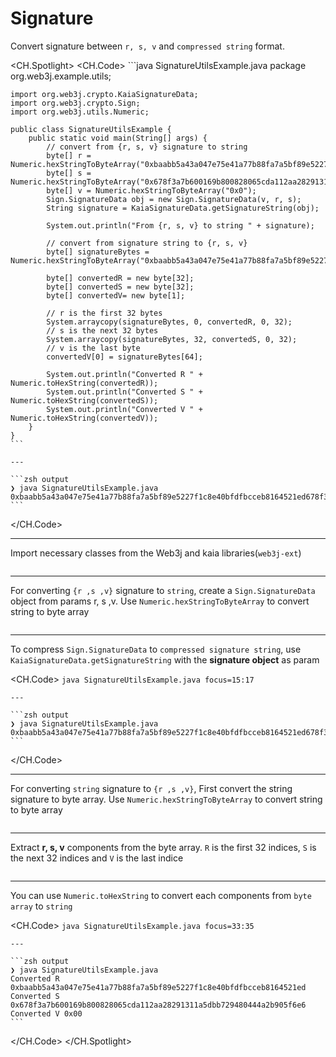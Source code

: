 # Signature

Convert signature between `r, s, v` and `compressed string` format.

<CH.Spotlight>
  <CH.Code>
    ```java SignatureUtilsExample.java
    package org.web3j.example.utils;


    import org.web3j.crypto.KaiaSignatureData;
    import org.web3j.crypto.Sign;
    import org.web3j.utils.Numeric;

    public class SignatureUtilsExample {
        public static void main(String[] args) {
            // convert from {r, s, v} signature to string
            byte[] r = Numeric.hexStringToByteArray("0xbaabb5a43a047e75e41a77b88fa7a5bf89e5227f1c8e40bfdfbcceb8164521ed");
            byte[] s = Numeric.hexStringToByteArray("0x678f3a7b600169b800828065cda112aa28291311a5dbb729480444a2b905f6e6");
            byte[] v = Numeric.hexStringToByteArray("0x0");
            Sign.SignatureData obj = new Sign.SignatureData(v, r, s);
            String signature = KaiaSignatureData.getSignatureString(obj);

            System.out.println("From {r, s, v} to string " + signature);

            // convert from signature string to {r, s, v}
            byte[] signatureBytes = Numeric.hexStringToByteArray("0xbaabb5a43a047e75e41a77b88fa7a5bf89e5227f1c8e40bfdfbcceb8164521ed678f3a7b600169b800828065cda112aa28291311a5dbb729480444a2b905f6e600");

            byte[] convertedR = new byte[32];
            byte[] convertedS = new byte[32];
            byte[] convertedV= new byte[1];

            // r is the first 32 bytes
            System.arraycopy(signatureBytes, 0, convertedR, 0, 32);
            // s is the next 32 bytes
            System.arraycopy(signatureBytes, 32, convertedS, 0, 32);
            // v is the last byte
            convertedV[0] = signatureBytes[64];

            System.out.println("Converted R " + Numeric.toHexString(convertedR));
            System.out.println("Converted S " + Numeric.toHexString(convertedS));
            System.out.println("Converted V " + Numeric.toHexString(convertedV));
        }
    }
    ```

    ---

    ```zsh output
    ❯ java SignatureUtilsExample.java
    0xbaabb5a43a047e75e41a77b88fa7a5bf89e5227f1c8e40bfdfbcceb8164521ed678f3a7b600169b800828065cda112aa28291311a5dbb729480444a2b905f6e600
    ```
  </CH.Code>

  ---

  Import necessary classes from the Web3j and kaia libraries(`web3j-ext`)

  ```java SignatureUtilsExample.java focus=1:6
  ```

  ---

  For converting `{r ,s ,v}` signature to `string`, create a `Sign.SignatureData` object from params r, s ,v. Use `Numeric.hexStringToByteArray` to convert string to byte array

  ```java SignatureUtilsExample.java focus=10:14,6
  ```

  ---

  To compress `Sign.SignatureData` to `compressed signature string`, use `KaiaSignatureData.getSignatureString` with the **signature object** as param

  <CH.Code>
    ```java SignatureUtilsExample.java focus=15:17
    ```

    ---

    ```zsh output
    ❯ java SignatureUtilsExample.java
    0xbaabb5a43a047e75e41a77b88fa7a5bf89e5227f1c8e40bfdfbcceb8164521ed678f3a7b600169b800828065cda112aa28291311a5dbb729480444a2b905f6e600
    ```
  </CH.Code>

  ---

  For converting `string` signature to `{r ,s ,v}`, First convert the string signature to byte array. Use `Numeric.hexStringToByteArray` to convert string to byte array

  ```java SignatureUtilsExample.java focus=19:20
  ```

  ---

  Extract **r, s, v** components from the byte array. `R` is the first 32 indices, `S` is the next 32 indices and `V` is the last indice

  ```java SignatureUtilsExample.java focus=22:31
  ```

  ---

  You can use `Numeric.toHexString` to convert each components from `byte array` to `string`

  <CH.Code>
    ```java SignatureUtilsExample.java focus=33:35
    ```

    ---

    ```zsh output
    ❯ java SignatureUtilsExample.java
    Converted R 0xbaabb5a43a047e75e41a77b88fa7a5bf89e5227f1c8e40bfdfbcceb8164521ed
    Converted S 0x678f3a7b600169b800828065cda112aa28291311a5dbb729480444a2b905f6e6
    Converted V 0x00
    ```
  </CH.Code>
</CH.Spotlight>
